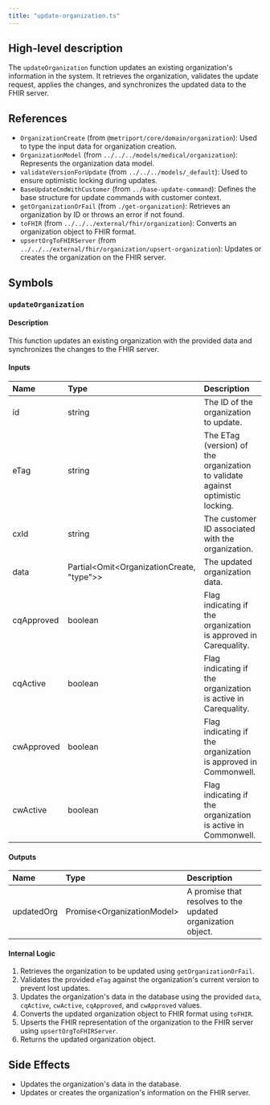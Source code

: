 ```yaml
---
title: "update-organization.ts"
---
```


## High-level description
The `updateOrganization` function updates an existing organization's information in the system. It retrieves the organization, validates the update request, applies the changes, and synchronizes the updated data to the FHIR server.

## References
- `OrganizationCreate` (from `@metriport/core/domain/organization`): Used to type the input data for organization creation.
- `OrganizationModel` (from `../../../models/medical/organization`): Represents the organization data model.
- `validateVersionForUpdate` (from `../../../models/_default`): Used to ensure optimistic locking during updates.
- `BaseUpdateCmdWithCustomer` (from `../base-update-command`): Defines the base structure for update commands with customer context.
- `getOrganizationOrFail` (from `./get-organization`): Retrieves an organization by ID or throws an error if not found.
- `toFHIR` (from `../../../external/fhir/organization`): Converts an organization object to FHIR format.
- `upsertOrgToFHIRServer` (from `../../../external/fhir/organization/upsert-organization`): Updates or creates the organization on the FHIR server.

## Symbols

### `updateOrganization`
#### Description
This function updates an existing organization with the provided data and synchronizes the changes to the FHIR server.

#### Inputs
| Name | Type | Description |
|:-----|:-----|:------------|
| id | string | The ID of the organization to update. |
| eTag | string | The ETag (version) of the organization to validate against optimistic locking. |
| cxId | string | The customer ID associated with the organization. |
| data | Partial&lt;Omit&lt;OrganizationCreate, "type"&gt;&gt; | The updated organization data. |
| cqApproved | boolean | Flag indicating if the organization is approved in Carequality. |
| cqActive | boolean | Flag indicating if the organization is active in Carequality. |
| cwApproved | boolean | Flag indicating if the organization is approved in Commonwell. |
| cwActive | boolean | Flag indicating if the organization is active in Commonwell. |

#### Outputs
| Name | Type | Description |
|:-----|:-----|:------------|
| updatedOrg | Promise&lt;OrganizationModel&gt; | A promise that resolves to the updated organization object. |

#### Internal Logic
1. Retrieves the organization to be updated using `getOrganizationOrFail`.
2. Validates the provided `eTag` against the organization's current version to prevent lost updates.
3. Updates the organization's data in the database using the provided `data`, `cqActive`, `cwActive`, `cqApproved`, and `cwApproved` values.
4. Converts the updated organization object to FHIR format using `toFHIR`.
5. Upserts the FHIR representation of the organization to the FHIR server using `upsertOrgToFHIRServer`.
6. Returns the updated organization object.

## Side Effects
- Updates the organization's data in the database.
- Updates or creates the organization's information on the FHIR server.
